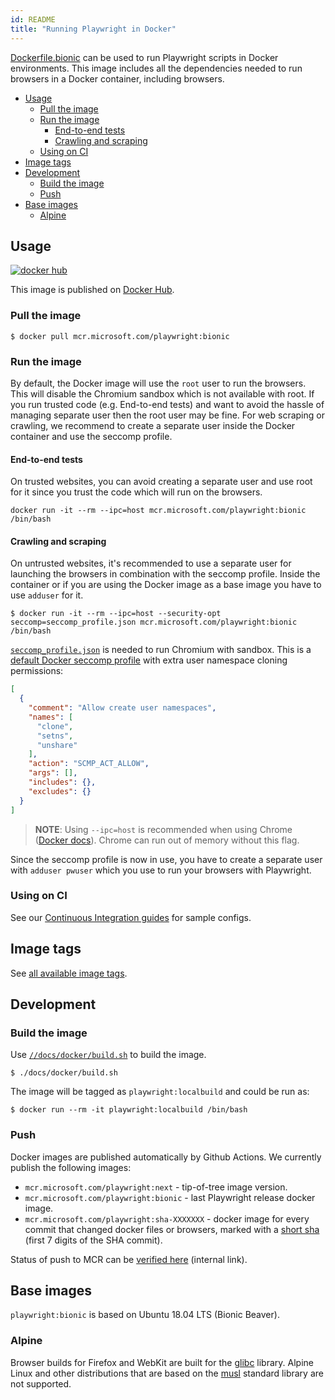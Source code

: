 ```yaml
---
id: README
title: "Running Playwright in Docker"
---
```



[Dockerfile.bionic](https://github.com/microsoft/playwright/blob/master/utils/docker/Dockerfile.bionic) can be used to run Playwright scripts in Docker environments. This image includes all the dependencies needed to run browsers in a Docker container, including browsers.

<!-- GEN:toc -->
- [Usage](#usage)
  * [Pull the image](#pull-the-image)
  * [Run the image](#run-the-image)
    - [End-to-end tests](#end-to-end-tests)
    - [Crawling and scraping](#crawling-and-scraping)
  * [Using on CI](#using-on-ci)
- [Image tags](#image-tags)
- [Development](#development)
  * [Build the image](#build-the-image)
  * [Push](#push)
- [Base images](#base-images)
  * [Alpine](#alpine)
<!-- GEN:stop -->

## Usage

[![docker hub](https://img.shields.io/badge/docker-mcr.microsoft.com%2Fplaywright-blue)](https://hub.docker.com/_/microsoft-playwright)

This image is published on [Docker Hub](https://hub.docker.com/_/microsoft-playwright).

### Pull the image

```
$ docker pull mcr.microsoft.com/playwright:bionic
```

### Run the image

By default, the Docker image will use the `root` user to run the browsers. This will disable the Chromium sandbox which is not available with root. If you run trusted code (e.g. End-to-end tests) and want to avoid the hassle of managing separate user then the root user may be fine. For web scraping or crawling, we recommend to create a separate user inside the Docker container and use the seccomp profile.

#### End-to-end tests

On trusted websites, you can avoid creating a separate user and use root for it since you trust the code which will run on the browsers.

```
docker run -it --rm --ipc=host mcr.microsoft.com/playwright:bionic /bin/bash
```

#### Crawling and scraping

On untrusted websites, it's recommended to use a separate user for launching the browsers in combination with the seccomp profile. Inside the container or if you are using the Docker image as a base image you have to use `adduser` for it.

```
$ docker run -it --rm --ipc=host --security-opt seccomp=seccomp_profile.json mcr.microsoft.com/playwright:bionic /bin/bash
```

[`seccomp_profile.json`](https://github.com/microsoft/playwright/blob/master/utils/docker/seccomp_profile.json) is needed to run Chromium with sandbox. This is
a [default Docker seccomp profile](https://github.com/docker/engine/blob/d0d99b04cf6e00ed3fc27e81fc3d94e7eda70af3/profiles/seccomp/default.json) with extra user namespace cloning permissions:

```json
[
  {
    "comment": "Allow create user namespaces",
    "names": [
      "clone",
      "setns",
      "unshare"
    ],
    "action": "SCMP_ACT_ALLOW",
    "args": [],
    "includes": {},
    "excludes": {}
  }
]
```

> **NOTE**: Using `--ipc=host` is recommended when using Chrome ([Docker docs](https://docs.docker.com/engine/reference/run/#ipc-settings---ipc)). Chrome can run out of memory without this flag.

Since the seccomp profile is now in use, you have to create a separate user with `adduser pwuser` which you use to run your browsers with Playwright.

### Using on CI

See our [Continuous Integration guides](../ci.mdx) for sample configs.

## Image tags

See [all available image tags](https://mcr.microsoft.com/v2/playwright/tags/list).

## Development

### Build the image

Use [`//docs/docker/build.sh`](https://github.com/microsoft/playwright/blob/master/utils/docker/build.sh) to build the image.

```
$ ./docs/docker/build.sh
```

The image will be tagged as `playwright:localbuild` and could be run as:

```
$ docker run --rm -it playwright:localbuild /bin/bash
```

### Push

Docker images are published automatically by Github Actions. We currently publish the following
images:
- `mcr.microsoft.com/playwright:next` - tip-of-tree image version.
- `mcr.microsoft.com/playwright:bionic` - last Playwright release docker image.
- `mcr.microsoft.com/playwright:sha-XXXXXXX` - docker image for every commit that changed
  docker files or browsers, marked with a [short sha](https://git-scm.com/book/en/v2/Git-Tools-Revision-Selection#Short-SHA-1) (first 7 digits of the SHA commit).

Status of push to MCR can be [verified here](https://mcrflow-status-ui.azurewebsites.net/) (internal link).

## Base images

`playwright:bionic` is based on Ubuntu 18.04 LTS (Bionic Beaver).

### Alpine

Browser builds for Firefox and WebKit are built for the [glibc](https://en.wikipedia.org/wiki/GNU_C_Library) library. Alpine Linux and other distributions that are based on the [musl](https://en.wikipedia.org/wiki/Musl) standard library are not supported.
